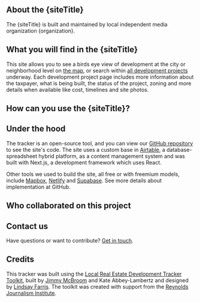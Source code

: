 
<Head>
  <link rel="icon" href="/favicon.ico" />
  <title>{`About the ${siteTitle}`}</title>
  <meta
    name="description"
    content={`Tracking development in ${city}, ${state}.`}
    key="description"
  />
  <meta property="og:title" content={siteTitle} key="title" />
  <meta
    property="og:description"
    content={`Use the ${siteTitle} to look up information about real estate development in the city.`}
  />
  <meta name="twitter:card" content="summary_large_image" />
</Head>

## About the {siteTitle}

The {siteTitle} is built and maintained by local independent media organization {organization}.

<MarkdownDivider />

## What you will find in the {siteTitle}

This site allows you to see a birds eye view of development at the city or neighborhood level on [the map](./map), or search within [all development projects](./projects) underway. Each development project page includes more information about the taxpayer, what is being built, the status of the project, zoning and more details when available like cost, timelines and site photos.

<MarkdownDivider />

## How can you use the {siteTitle}?

<MarkdownDivider />

## Under the hood

The tracker is an open-source tool, and you can view our [GitHub repository](https://github.com/jmcbroom/development-tracker) to see the site's code. The site uses a custom base in [Airtable](https://airtable.com/), a database-spreadsheet hybrid platform, as a content management system and was built with Next.js, a development framework which uses React.

Other tools we used to build the site, all free or with freemium models, include [Mapbox](https://mapbox.com/), [Netlify](https://www.netlify.com/) and [Supabase](https://supabase.com/). See more details about implementation at GitHub.

<MarkdownDivider />

## Who collaborated on this project

<MarkdownDivider />

## Contact us

Have questions or want to contribute? [Get in touch](./contact-us).

<MarkdownDivider />

## Credits

This tracker was built using the [Local Real Estate Development Tracker Toolkit](https://airtable-tracker-toolkit.netlify.app/), built by [Jimmy McBroom](https://github.com/jmcbroom) and Kate Abbey-Lambertz and designed by [Lindsay Farris](https://www.farrislindsay.com/). The toolkit was created with support from the [Reynolds Journalism Institute](https://rjionline.org/). 

